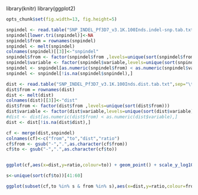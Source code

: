 library(knitr)
library(ggplot2)
```r
opts_chunk$set(fig.width=13, fig.height=5)


``` 

```r
snpindel <- read.table("SNP_INDEL_Pf3D7_v3.1K.100Inds.indel-snp.tab.txt")
snpindel[lower.tri(snpindel)]<-NA
snpindel$from = rownames(snpindel)
snpindel <- melt(snpindel)
colnames(snpindel)[[3]]<-"snpindel"
snpindel$from <- factor(snpindel$from ,levels=unique(sort(snpindel$from)))
snpindel$variable <- factor(snpindel$variable,levels=unique(sort(snpindel$variable)))
snpindel <- snpindel[as.numeric(snpindel$from) < as.numeric(snpindel$variable),]
snpindel <- snpindel[!is.na(snpindel$snpindel),]
```


```r
dist <- read.table("SNP_INDEL_Pf3D7_v3.1K.100Inds.dist.tab.txt",sep="\t")
dist$from = rownames(dist)
dist <- melt(dist)
colnames(dist)[[3]]<-"dist"
dist$from <- factor(dist$from ,levels=unique(sort(dist$from)))
dist$variable <- factor(dist$variable,levels=unique(sort(dist$variable)))
#dist <- dist[as.numeric(dist$from) < as.numeric(dist$variable),]
dist <- dist[!is.na(dist$dist),]

```

```r

cf <- merge(dist,snpindel)
colnames(cf)<-c("from","to","dist","ratio")
cf$from <- gsub("-",".",as.character(cf$from))
cf$to <- gsub("-",".",as.character(cf$to))


ggplot(cf,aes(x=dist,y=ratio,colour=to)) + geom_point() + scale_y_log10() + geom_hline(yintercept=2)

s<-unique(sort(cf$to))[41:60]

ggplot(subset(cf,to %in% s & from %in% s),aes(x=dist,y=ratio,colour=from)) + geom_point() + scale_y_log10() + geom_hline(yintercept=2)

```
